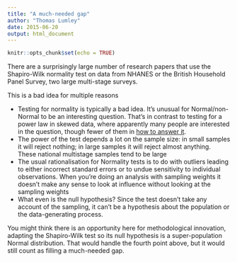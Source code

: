 ```yaml
---
title: "A much-needed gap"
author: "Thomas Lumley"
date: 2015-06-20
output: html_document
---
```


```r
knitr::opts_chunk$set(echo = TRUE)
```
There are a surprisingly large number of research papers that use the Shapiro-Wilk normality test on data from NHANES or the British Household Panel Survey, two large multi-stage surveys.  

This is a bad idea for multiple reasons

*   Testing for normality is typically a bad idea. It’s unusual for Normal/non-Normal to be an interesting question. That’s in contrast to testing for a power law in skewed data, where apparently many people are interested in the question, though fewer of them in [how to answer it](http://bactra.org/weblog/491.html). 
*   The power of the test depends a lot on the sample size: in small samples it will reject nothing; in large samples it will reject almost anything. These national multistage samples tend to be large
*   The usual rationalisation for Normality tests is to do with outliers leading to either incorrect standard errors or to undue sensitivity to individual observations. When you’re doing an analysis with sampling weights it doesn’t make any sense to look at influence without looking at the sampling weights
*   What even is the null hypothesis? Since the test doesn’t take any account of the sampling, it can’t be a hypothesis about the population or the data-generating process. 

You might think there is an opportunity here for methodological innovation, adapting the Shapiro-Wilk test so its null hypothesis is a super-population Normal distribution. That would handle the fourth point above, but it would still count as filling a much-needed gap. 
